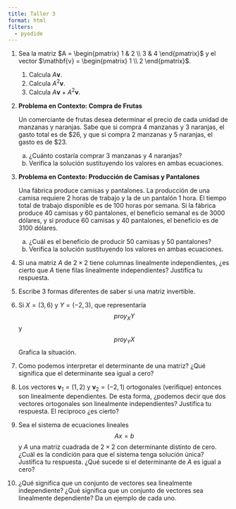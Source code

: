```yaml
---
title: Taller 3
format: html
filters:
  - pyodide
---
```


1. Sea la matriz $A = \begin{pmatrix} 1 & 2 \\ 3 & 4 \end{pmatrix}$ y el vector $\mathbf{v} = \begin{pmatrix} 1 \\ 2 \end{pmatrix}$.  
   1. Calcula $A\mathbf{v}$.  
   2. Calcula $A^2\mathbf{v}$.  
   3. Calcula $A\mathbf{v} + A^2\mathbf{v}$.  

 
2. **Problema en Contexto: Compra de Frutas**

    Un comerciante de frutas desea determinar el precio de cada unidad de manzanas y naranjas. Sabe que si compra 4 manzanas y 3 naranjas, el gasto total es de $26, y que si compra 2 manzanas y 5 naranjas, el gasto es de $23.


    a) ¿Cuánto costaría comprar 3 manzanas y 4 naranjas?  
    b) Verifica la solución sustituyendo los valores en ambas ecuaciones.

3. **Problema en Contexto: Producción de Camisas y Pantalones**

    Una fábrica produce camisas y pantalones. La
    producción de una camisa requiere 2 horas de trabajo y la de un pantalón 1 hora. El tiempo total de trabajo disponible es de 100 horas por semana. Si la fábrica produce 40 camisas y 60 pantalones, el beneficio semanal es de 3000 dólares, y si produce 60 camisas y 40 pantalones, el beneficio es de 3100 dólares.

    a) ¿Cuál es el beneficio de producir 50 camisas y 50 pantalones?
    b) Verifica la solución sustituyendo los valores en ambas ecuaciones.

4. Si una matriz $A$ de $2\times 2$ tiene columnas linealmente independientes, ¿es cierto que $A$ tiene filas linealmente independientes? Justifica tu respuesta.

5. Escribe 3 formas diferentes de saber si una matriz invertible.

6. Si $X=(3,6)$ y $Y=(-2,3)$, que representaría $$proy_{X}Y$$ y $$proy_{Y}X$$ Grafica la situación.

7. Como podemos interpretar el determinante de una matriz? ¿Qué significa que el determinante sea igual a cero?

8. Los vectores $\mathbf{v}_1 = (1, 2)$ y $\mathbf{v}_2 = (-2, 1)$ ortogonales (verifique) entonces son linealmente dependientes. De esta forma, ¿podemos decir que dos vectores ortogonales son linealmente independientes? Justifica tu respuesta. El reciproco ¿es cierto?


9. Sea el sistema de ecuaciones lineales
$$Ax=b$$
y $A$ una matriz cuadrada de $2\times 2$ con determinante distinto de cero. ¿Cuál es la condición para que el sistema tenga solución única? Justifica tu respuesta. ¿Qué sucede si el determinante de $A$ es igual a cero?



10. ¿Qué significa que un conjunto de vectores sea linealmente independiente? ¿Qué significa que un conjunto de vectores sea linealmente dependiente? Da un ejemplo de cada uno.

